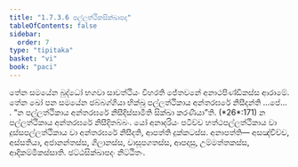 ```yaml
---
title: "1.7.3.6 පල්ලත්ථිකසික්ඛාපද"
tableOfContents: false
sidebar:
  order: 7
type: "tipitaka"
basket: "vi"
book: "paci"
---
```



<DynamicBreadcrumb />

<Division number="601" book="paci">

<Paragraph number="1810" book="paci">
තේන සමයේන බුද්ධෝ භගවා සාවත්ථියං විහරති ජේතවනේ අනාථපිණ්ඩිකස්ස ආරාමේ. තේන ඛෝ පන සමයේන ඡබ්බග්ගියා භික්ඛූ පල්ලත්ථිකාය අන්තරඝරේ නිසීදන්ති …පේ… .
</Paragraph>

<Paragraph number="1811" book="paci">
<Emphasis>“න පල්ලත්ථිකාය අන්තරඝරේ නිසීදිස්සාමීති සික්ඛා කරණීයා”</Emphasis>ති. (*26*:<Emphasis>171</Emphasis>)
</Paragraph>

<Paragraph number="1812" book="paci">
න පල්ලත්ථිකාය අන්තරඝරේ නිසීදිතබ්බං. යෝ අනාදරියං පටිච්ච හත්ථපල්ලත්ථිකාය වා දුස්සපල්ලත්ථිකාය වා අන්තරඝරේ නිසීදති, ආපත්ති දුක්කටස්ස.
</Paragraph>

<Paragraph number="1813" book="paci">
අනාපත්ති— අසඤ්චිච්ච, අස්සතියා, අජානන්තස්ස, ගිලානස්ස, වාසූපගතස්ස, ආපදාසු, උම්මත්තකස්ස, ආදිකම්මිකස්සාති.

</Paragraph>
</Division>

<Paragraph number="1814" type="center" book="paci">
ඡට්ඨසික්ඛාපදං නිට්ඨිතං.
</Paragraph>